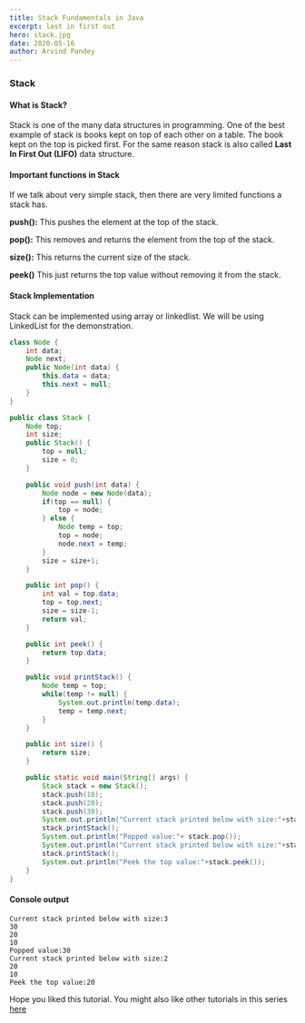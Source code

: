 ```yaml
---
title: Stack Fundamentals in Java
excerpt: last in first out
hero: stack.jpg
date: 2020-05-16
author: Arvind Pandey
---
```

### Stack

#### What is Stack?

Stack is one of the many data structures in programming.
One of the best example of stack is books kept on top of each other on a table. The book kept on the top is picked first. For the same reason stack is also called **Last In First Out (LIFO)** data structure.

#### Important functions in Stack

If we talk about very simple stack, then there are very limited functions a stack has.

**push():** This pushes the element at the top of the stack.

**pop():** This removes and returns the element from the top of the stack.

**size():** This returns the current size of the stack.

**peek()** This just returns the top value without removing it from the stack.

#### Stack Implementation

Stack can be implemented using array or linkedlist.
We will be using LinkedList for the demonstration.

```java
class Node {
    int data;
    Node next;
    public Node(int data) {
        this.data = data;
        this.next = null;
    }
}

public class Stack {
    Node top;
    int size;
    public Stack() {
        top = null;
        size = 0;
    }

    public void push(int data) {
        Node node = new Node(data);
        if(top == null) {
            top = node;
        } else {
            Node temp = top;
            top = node;
            node.next = temp;
        }
        size = size+1;
    }

    public int pop() {
        int val = top.data;
        top = top.next;
        size = size-1;
        return val;
    }

    public int peek() {
        return top.data;
    }

    public void printStack() {
        Node temp = top;
        while(temp != null) {
            System.out.println(temp.data);
            temp = temp.next;
        }
    }

    public int size() {
        return size;
    }

    public static void main(String[] args) {
        Stack stack = new Stack();
        stack.push(10);
        stack.push(20);
        stack.push(30);
        System.out.println("Current stack printed below with size:"+stack.size());
        stack.printStack();
        System.out.println("Popped value:"+ stack.pop());
        System.out.println("Current stack printed below with size:"+stack.size());
        stack.printStack();
        System.out.println("Peek the top value:"+stack.peek());
    }
}
```

#### Console output

```console
Current stack printed below with size:3
30
20
10
Popped value:30
Current stack printed below with size:2
20
10
Peek the top value:20
```

Hope you liked this tutorial.
You might also like other tutorials in this series <a href="/data-structure-fundamentals-in-java">here</a>